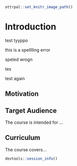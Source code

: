 
```r
ottrpal::set_knitr_image_path()
```

# Introduction

test tyyppo

this is a spelllling error

speled wrogn

tes

test again


## Motivation


## Target Audience  

The course is intended for ...

## Curriculum  

The course covers...


```r
devtools::session_info()
```
